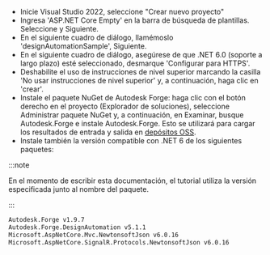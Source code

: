 
- Inicie Visual Studio 2022, seleccione "Crear nuevo proyecto"
- Ingresa 'ASP.NET Core Empty' en la barra de búsqueda de plantillas. Seleccione y Siguiente.
- En el siguiente cuadro de diálogo, llamémoslo 'designAutomationSample', Siguiente.
- En el siguiente cuadro de diálogo, asegúrese de que .NET 6.0 (soporte a largo plazo) esté seleccionado, desmarque 'Configurar para HTTPS'.
- Deshabilite el uso de instrucciones de nivel superior marcando la casilla 'No usar instrucciones de nivel superior' y, a continuación, haga clic en 'crear'.
- Instale el paquete NuGet de Autodesk Forge: haga clic con el botón derecho en el proyecto (Explorador de soluciones), seleccione Administrar paquete NuGet y, a continuación, en Examinar, busque Autodesk.Forge e instale Autodesk.Forge. Esto se utilizará para cargar los resultados de entrada y salida en [depósitos OSS](https://aps.autodesk.com/en/docs/data/v2/developers_guide/basics/).
- Instale también la versión compatible con .NET 6 de los siguientes paquetes:



:::note

En el momento de escribir esta documentación, el tutorial utiliza la versión especificada junto al nombre del paquete.


:::



```bash
Autodesk.Forge v1.9.7
Autodesk.Forge.DesignAutomation v5.1.1
Microsoft.AspNetCore.Mvc.NewtonsoftJson v6.0.16
Microsoft.AspNetCore.SignalR.Protocols.NewtonsoftJson v6.0.16
```

<ResponsiveVideo src={PreviewUrl} />
